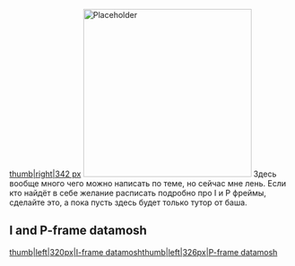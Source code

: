 [[Файл:Как я делаю Datamosh|thumb|right|342 px]] [[File:Placeholder|right|300px]] 
Здесь вообще много чего можно написать по теме, но сейчас мне лень. Если кто найдёт в себе желание расписать подробно про I и P фреймы, сделайте это, а пока пусть здесь будет только тутор от баша.





















==I and P-frame datamosh==
[[Файл:Tumblr_ol0z9ktmcw1w1y15so1_500.gif|thumb|left|320px|I-frame datamosh]][[Файл:P_is_for_pizza.gif|thumb|left|326px|P-frame datamosh]]